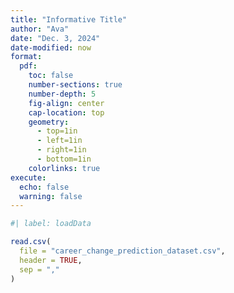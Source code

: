 ```yaml
---
title: "Informative Title"
author: "Ava"
date: "Dec. 3, 2024"
date-modified: now
format: 
  pdf: 
    toc: false
    number-sections: true
    number-depth: 5
    fig-align: center
    cap-location: top
    geometry: 
      - top=1in
      - left=1in
      - right=1in
      - bottom=1in
    colorlinks: true
execute: 
  echo: false
  warning: false
---
```


```r
#| label: loadData

read.csv(
  file = "career_change_prediction_dataset.csv",
  header = TRUE,
  sep = ","
)
```


